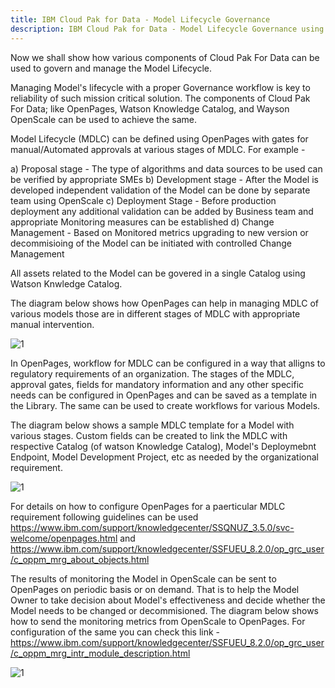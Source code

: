 ```yaml
---
title: IBM Cloud Pak for Data - Model Lifecycle Governance
description: IBM Cloud Pak for Data - Model Lifecycle Governance using OpenPages
---
```


Now we shall show how various components of Cloud Pak For Data can be used to govern and manage the Model Lifecycle. 

Managing Model's lifecycle with a proper Governance workflow is key to reliability of such mission critical solution. The components of Cloud Pak For Data; like OpenPages, Watson Knowledge Catalog, and Wayson OpenScale can be used to achieve the same.

Model Lifecycle (MDLC) can be defined using OpenPages with gates for manual/Automated approvals at various stages of MDLC. For example - 

a) Proposal stage - The type of algorithms and data sources to be used can be verified by appropriate SMEs
b) Development stage - After the Model is developed independent validation of the Model can be done by separate team using OpenScale
c) Deployment Stage - Before production deployment any additional validation can be added by Business team and appropriate Monitoring measures can be established
d) Change Management - Based on Monitored metrics upgrading to new version or decommisioing of the Model can be initiated with controlled Change Management

All assets related to the Model can be govered in a single Catalog using Watson Knwledge Catalog.

The diagram below shows how OpenPages can help in managing MDLC of various models those are in different stages of MDLC with appropriate manual intervention.

 ![1](./images/OpnPagesOverview.png)


In OpenPages, workflow for MDLC can be configured in a way that alligns to regulatory requirements of an organization. The stages of the MDLC, approval gates, fields for mandatory information and any other specific needs can be configured in OpenPages and can be saved as a template in the Library. The same can be used to create workflows for various Models.

The diagram below shows a sample MDLC template for a Model with various stages. Custom fields can be created to link the MDLC with respective Catalog (of watson Knowledge Catalog), Model's Deploymebnt Endpoint, Model Development Project, etc as needed by the organizational requirement.

![1](./images/OpenPagesModel.png)

For details on how to configure OpenPages for a paerticular MDLC requirement following guidelines can be used https://www.ibm.com/support/knowledgecenter/SSQNUZ_3.5.0/svc-welcome/openpages.html and https://www.ibm.com/support/knowledgecenter/SSFUEU_8.2.0/op_grc_user/c_oppm_mrg_about_objects.html

The results of monitoring the Model in OpenScale can be sent to OpenPages on periodic basis or on demand. That is to help the Model Owner to take decision about Model's effectiveness and decide whether the Model needs to be changed or decommisioned. The diagram below shows how to send the monitoring metrics from OpenScale to OpenPages. For configuration of the same you can check this link - https://www.ibm.com/support/knowledgecenter/SSFUEU_8.2.0/op_grc_user/c_oppm_mrg_intr_module_description.html


![1](./images/OpenScale2OpenPages.png)



